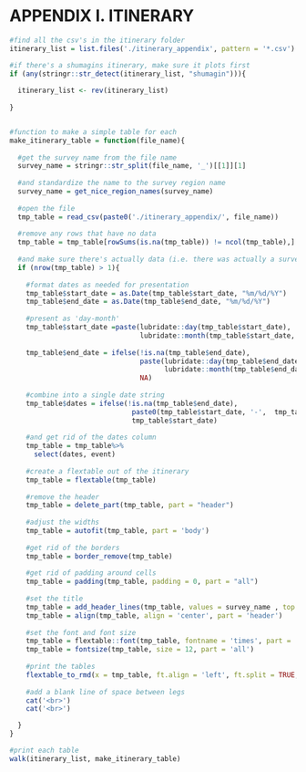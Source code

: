 # APPENDIX I. ITINERARY

```r

#find all the csv's in the itinerary folder
itinerary_list = list.files('./itinerary_appendix', pattern = '*.csv')

#if there's a shumagins itinerary, make sure it plots first
if (any(stringr::str_detect(itinerary_list, "shumagin"))){
  
  itinerary_list <- rev(itinerary_list)
  
}


#function to make a simple table for each
make_itinerary_table = function(file_name){
  
  #get the survey name from the file name 
  survey_name = stringr::str_split(file_name, '_')[[1]][1]
  
  #and standardize the name to the survey region name
  survey_name = get_nice_region_names(survey_name)
  
  #open the file 
  tmp_table = read_csv(paste0('./itinerary_appendix/', file_name))
  
  #remove any rows that have no data
  tmp_table = tmp_table[rowSums(is.na(tmp_table)) != ncol(tmp_table),]
  
  #and make sure there's actually data (i.e. there was actually a survey!); if so make a table
  if (nrow(tmp_table) > 1){
  
    #format dates as needed for presentation
    tmp_table$start_date = as.Date(tmp_table$start_date, "%m/%d/%Y")
    tmp_table$end_date = as.Date(tmp_table$end_date, "%m/%d/%Y")
    
    #present as 'day-month'
    tmp_table$start_date =paste(lubridate::day(tmp_table$start_date), 
                                lubridate::month(tmp_table$start_date, label = TRUE, abbr = FALSE))
    
    tmp_table$end_date = ifelse(!is.na(tmp_table$end_date),
                                paste(lubridate::day(tmp_table$end_date), 
                                      lubridate::month(tmp_table$end_date, label = TRUE, abbr = FALSE)),
                                NA)
    
    #combine into a single date string
    tmp_table$dates = ifelse(!is.na(tmp_table$end_date),
                              paste0(tmp_table$start_date, '-',  tmp_table$end_date),
                              tmp_table$start_date)
    
    #and get rid of the dates column
    tmp_table = tmp_table%>%
      select(dates, event)
    
    #create a flextable out of the itinerary
    tmp_table = flextable(tmp_table)
    
    #remove the header
    tmp_table = delete_part(tmp_table, part = "header")
    
    #adjust the widths
    tmp_table = autofit(tmp_table, part = 'body')
    
    #get rid of the borders
    tmp_table = border_remove(tmp_table)
    
    #get rid of padding around cells
    tmp_table = padding(tmp_table, padding = 0, part = "all")
    
    #set the title
    tmp_table = add_header_lines(tmp_table, values = survey_name , top = TRUE)
    tmp_table = align(tmp_table, align = 'center', part = 'header')
    
    #set the font and font size
    tmp_table = flextable::font(tmp_table, fontname = 'times', part = 'all')
    tmp_table = fontsize(tmp_table, size = 12, part = 'all')
    
    #print the tables
    flextable_to_rmd(x = tmp_table, ft.align = 'left', ft.split = TRUE, print = TRUE)
    
    #add a blank line of space between legs
    cat('<br>')
    cat('<br>')

  }
}

#print each table
walk(itinerary_list, make_itinerary_table)

```



